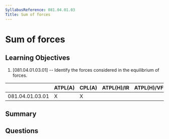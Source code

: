 ```yaml
---
SyllabusReference: 081.04.01.03
Title: Sum of forces
---
```


# Sum of forces

## Learning Objectives

1. [081.04.01.03.01] -- Identify the forces considered in the equilibrium of
   forces.

|                 | ATPL(A) | CPL(A) | ATPL(H)/IR | ATPL(H)/VFR | CPL(H) | IR  | CBIR(A) |
| --------------- | ------- | ------ | ---------- | ----------- | ------ | --- | ------- |
| 081.04.01.03.01 | X       | X      |            |             |        |     |         |

## Summary

## Questions
